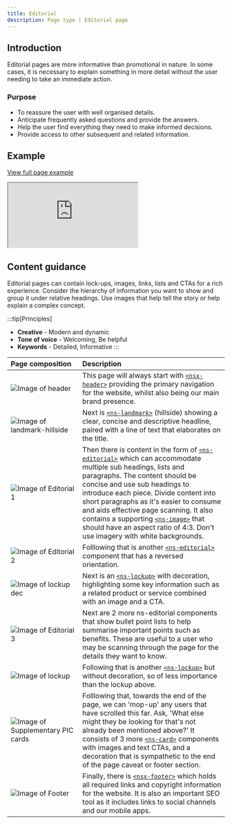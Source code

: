 ```yaml
---
title: Editorial
description: Page type | Editorial page
---
```


## Introduction

Editorial pages are more informative than promotional in nature. In some cases, it is necessary to explain something in more detail without the user needing to take an immediate action.

### Purpose

- To reassure the user with well organised details.
- Anticipate frequently asked questions and provide the answers.
- Help the user find everything they need to make informed decisions.
- Provide access to other subsequent and related information.

## Example

<div class="storybook-embed page">
  <p><a href="https://www.britishgas.co.uk/nucleus/demo/iframe.html?id=examples-page-types--editorial&amp;viewMode=story">View full page example</a></p>
  <iframe src="https://www.britishgas.co.uk/nucleus/demo/iframe.html?id=examples-page-types--editorial&amp;viewMode=story&amp;nav=0" title="Nucleus: examples-page-types--editorial" sandbox="allow-forms allow-modals allow-popups allow-presentation allow-same-origin allow-scripts"></iframe>
</div>

## Content guidance

Editorial pages can contain lock-ups, images, links, lists and CTAs for a rich experience. Consider the hierarchy of information you want to show and group it under relative headings. Use images that help tell the story or help explain a complex concept.

:::tip[Principles]
- **Creative** - Modern and dynamic
- **Tone of voice** - Welcoming, Be helpful
- **Keywords** - Detailed, Informative
:::

| Page&nbsp;composition | Description |
| :--- | :--- |
| ![Image of header](https://user-images.githubusercontent.com/78355810/121555708-250d1f00-ca0b-11eb-86b9-df4a65ccfb60.png) | This page will always start with [`<nsx-header>`](/components/nsx-header) providing the primary navigation for the website, whilst also being our main brand presence. |
| ![Image of landmark-hillside](https://user-images.githubusercontent.com/78355810/124106145-d972f180-da5b-11eb-8acf-c72850d9c665.png) | Next is [`<ns-landmark>`](/components/ns-landmark) (hillside) showing a clear, concise and descriptive headline, paired with a line of text that elaborates on the title. |
| ![Image of Editorial 1](https://user-images.githubusercontent.com/78355810/124105596-46d25280-da5b-11eb-8f4b-4aa88b4de26a.png) | Then there is content in the form of [`<ns-editorial>`](/components/ns-editorial) which can accommodate multiple sub headings, lists and paragraphs. The content should be concise and use sub headings to introduce each piece. Divide content into short paragraphs as it's easier to consume and aids effective page scanning. It also contains a supporting [`<ns-image>`](/components/nsx-footer) that should have an aspect ratio of 4:3. Don't use imagery with white backgrounds. |
| ![Image of Editorial 2](https://user-images.githubusercontent.com/78355810/124105682-5fdb0380-da5b-11eb-994e-6274f626f816.png) | Folllowing that is another [`<ns-editorial>`](/components/ns-editorial) component that has a reversed orientation. |
| ![Image of lockup dec](https://user-images.githubusercontent.com/78355810/124105862-8ef17500-da5b-11eb-8a3f-4e4a8b42ebd7.png) | Next is an [`<ns-lockup>`](/components/ns-lockup) with decoration, highlighting some key information such as a related product or service combined with an image and a CTA. |
| ![Image of Editorial 3](https://user-images.githubusercontent.com/78355810/124105776-78e3b480-da5b-11eb-8ec8-daca2c4cae6c.png) | Next are 2 more ns-editorial components that show bullet point lists to help summarise important points such as benefits. These are useful to a user who may be scanning through the page for the details they want to know. |
| ![Image of lockup](https://user-images.githubusercontent.com/78355810/124105951-a4ff3580-da5b-11eb-83c8-2edd3e5b0348.png) | Following that is another [`<ns-lockup>`](/components/ns-lockup) but without decoration, so of less importance than the lockup above. |
| ![Image of Supplementary PIC cards](https://user-images.githubusercontent.com/78355810/124106004-b8aa9c00-da5b-11eb-8839-890c4db4de2e.png) | Folllowing that, towards the end of the page, we can 'mop-up' any users that have scrolled this far. Ask, 'What else might they be looking for that's not already been mentioned above?' It consists of 3 more [`<ns-card>`](/components/ns-card) components with images and text CTAs, and a decoration that is sympathetic to the end of the page caveat or footer section. |
| ![Image of Footer](https://user-images.githubusercontent.com/78355810/121567323-57704980-ca16-11eb-9951-598055b9808c.png) | Finally, there is [`<nsx-footer>`](/components/nsx-footer) which holds all required links and copyright information for the website. It is also an important SEO tool as it includes links to social channels and our mobile apps. |
